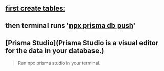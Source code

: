 
<Meta title="3-Lucia-setup" />

## [first create tables:](https://lucia-auth.com/database/prisma)

## then terminal runs '[npx prisma db push](https://www.prisma.io/docs/orm/prisma-migrate/workflows/prototyping-your-schema)'

## [Prisma Studio](Prisma Studio is a visual editor for the data in your database.)
> Run npx prisma studio in your terminal.


